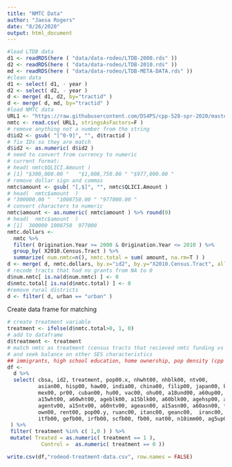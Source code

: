 ```yaml
---
title: "NMTC Data"
author: "Jaesa Rogers"
date: "8/26/2020"
output: html_document
---
```


```r
#load LTDB data
d1 <- readRDS(here ( "data/data-rodeo/LTDB-2000.rds" ))
d2 <- readRDS(here ( "data/data-rodeo/LTDB-2010.rds" ))
md <- readRDS(here ( "data/data-rodeo/LTDB-META-DATA.rds" ))
#clean data 
d1 <- select( d1, - year )
d2 <- select( d2, - year )
d <- merge( d1, d2, by="tractid" )
d <- merge( d, md, by="tractid" )
#load NMTC data 
URL1 <- "https://raw.githubusercontent.com/DS4PS/cpp-528-spr-2020/master/labs/data/raw/NMTC/nmtc-sheet-01.csv"
nmtc <- read.csv( URL1, stringsAsFactors=F )
# remove anything not a number from the string
d$id2 <- gsub( "[^0-9]", "", d$tractid )
# fix IDs so they are match
d$id2 <- as.numeric( d$id2 )
# need to convert from currency to numeric
# current format: 
# head( nmtc$QLICI.Amount )
# [1] "$300,000.00 "   "$1,008,750.00 " "$977,000.00 "
# remove dollar sign and commas
nmtc$amount <- gsub( "[,$]", "", nmtc$QLICI.Amount )
# head(  nmtc$amount  )
# "300000.00 "  "1008750.00 " "977000.00 "
# convert characters to numeric 
nmtc$amount <- as.numeric( nmtc$amount ) %>% round(0)
# head(  nmtc$amount  )
# [1]  300000 1008750  977000
nmtc.dollars <- 
  nmtc %>% 
  filter( Origination.Year >= 2000 & Origination.Year <= 2010 ) %>%
  group_by( X2010.Census.Tract ) %>% 
  summarize( num.nmtc=n(), nmtc.total = sum( amount, na.rm=T ) )
d <- merge( d, nmtc.dollars, by.x="id2", by.y="X2010.Census.Tract", all.x=T )
# recode tracts that had no grants from NA to 0
d$num.nmtc[ is.na(d$num.nmtc) ] <- 0
d$nmtc.total[ is.na(d$nmtc.total) ] <- 0
#remove rural districts 
d <- filter( d, urban == "urban" )
```

Create data frame for matching

```r
# create treatment variable
treatment <- ifelse(d$nmtc.total>0, 1, 0)
# add to dataframe
d$treatment <- treatment
# match nmtc as treatment (census tracts that recieved nmtc funding vs those that didn't)
# and seek balance on other SES characteristics 
## immigrants, high school education, home ownership, pop density (cpp 528 lab), tenure in the neighborhood
df <- 
  d %>% 
  select( cbsa, id2, treatment, pop00.x, nhwht00, nhblk00, ntv00,
          asian00, hisp00, haw00, india00, china00, filip00, japan00, korea00, viet00,   
          mex00, pr00, cuban00, hu00, vac00, ohu00, a18und00, a60up00, a75up00, agewht00,
          a15wht00, a60wht00, ageblk00, a15blk00, a60blk00, agehsp00, a15hsp00, a60hsp00,
          agentv00, a15ntv00, a60ntv00, ageasn00, a15asn00, a60asn00, family00, fhh00,
          own00, rent00, pop00.y, ruanc00, itanc00, geanc00,  iranc00,  scanc00,  rufb00,  
          itfb00, gefb00, irfb00, scfb00, fb00, nat00, n10imm00, ag5up00, olang00, lep00, ag25up00, hs00, col00, ag15up00, mar00, wds00, clf00, unemp00, dflabf00, flabf00, empclf00, prof00, manuf00, semp00, ag18cv00, vet00, cni16u00, dis00, dpov00, npov00, n65pov00, dfmpov00, nfmpov00, dwpov00, nwpov00, dbpov00, nbpov00, dnapov00, nnapov00, dhpov00, nhpov00, dapov00, napov00, incpc00, hu00sp, h30old00, ohu00sp, h10yrs00, dmulti00, multi00, hinc00, hincw00, hincb00, hinch00, hinca00, mhmval00, mrent00, hh00, hhw00, hhb00, hhh00, hha00
 ) %>% 
 filter( treatment %in% c( 1,0 ) ) %>% 
 mutate( Treated = as.numeric( treatment == 1 ), 
           Control =  as.numeric( treatment == 0 ))

```

```r
write.csv(df,"rodeod-treatment-data.csv", row.names = FALSE)
```

